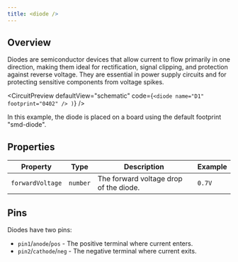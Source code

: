 ```yaml
---
title: <diode />
---
```


## Overview

Diodes are semiconductor devices that allow current to flow primarily in one direction, making them ideal for rectification, signal clipping, and protection against reverse voltage. They are essential in power supply circuits and for protecting sensitive components from voltage spikes.


<CircuitPreview
  defaultView="schematic"
  code={`
    <diode name="D1" footprint="0402" />
  )
`}
/>

In this example, the diode is placed on a board using the default footprint "smd-diode".

## Properties

| Property         | Type     | Description                            | Example |
| ---------------- | -------- | -------------------------------------- | ------- |
| `forwardVoltage` | `number` | The forward voltage drop of the diode. | `0.7V`  |

## Pins

Diodes have two pins:

- `pin1`/`anode`/`pos` - The positive terminal where current enters.
- `pin2`/`cathode`/`neg` - The negative terminal where current exits.

